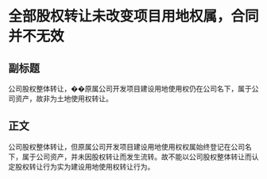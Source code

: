 # 全部股权转让未改变项目用地权属，合同并不无效
## 副标题
公司股权整体转让，��原属公司开发项目建设用地使用权仍在公司名下，属于公司资产，故非为土地使用权转让。
## 正文
公司股权整体转让，但原属公司开发项目建设用地使用权权属始终登记在公司名下，属于公司资产，并未因股权转让而发生流转。故不能以公司股权整体转让而认定股权转让行为实为建设用地使用权转让行为。